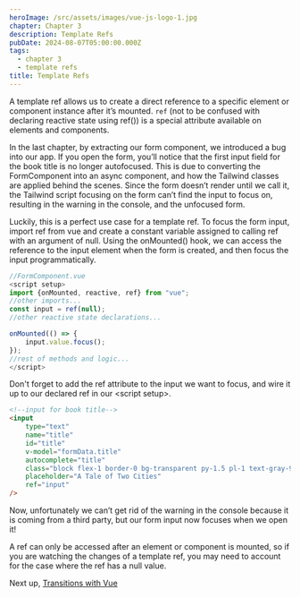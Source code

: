```yaml
---
heroImage: /src/assets/images/vue-js-logo-1.jpg
chapter: Chapter 3
description: Template Refs
pubDate: 2024-08-07T05:00:00.000Z
tags:
  - chapter 3
  - template refs
title: Template Refs
---
```


A template ref allows us to create a direct reference to a specific element or component instance after it’s mounted. `ref` (not to be confused with declaring reactive state using ref()) is a special attribute available on elements and components.

In the last chapter, by extracting our form component, we introduced a bug into our app. If you open the form, you’ll notice that the first input field for the book title is no longer autofocused. This is due to converting the FormComponent into an async component, and how the Tailwind classes are applied behind the scenes. Since the form doesn’t render until we call it, the Tailwind script focusing on the form can’t find the input to focus on, resulting in the warning in the console, and the unfocused form.

Luckily, this is a perfect use case for a template ref. To focus the form input, import ref from vue and create a constant variable assigned to calling ref with an argument of null. Using the onMounted() hook, we can access the reference to the input element when the form is created, and then focus the input programmatically.

```javascript
//FormComponent.vue
<script setup>
import {onMounted, reactive, ref} from "vue";
//other imports...
const input = ref(null);
//other reactive state declarations...

onMounted(() => {
    input.value.focus();
});
//rest of methods and logic...
</script>
```

Don't forget to add the ref attribute to the input we want to focus, and wire it up to our declared ref in our \<script setup>.

```html
<!--input for book title-->
<input
	type="text"
	name="title"
	id="title"
	v-model="formData.title"
	autocomplete="title"
	class="block flex-1 border-0 bg-transparent py-1.5 pl-1 text-gray-900 placeholder:text-gray-400 			focus:ring-0 sm:text-sm sm:leading-6"
	placeholder="A Tale of Two Cities"
	ref="input"
/>
```

Now, unfortunately we can’t get rid of the warning in the console because it is coming from a third party, but our form input now focuses when we open it!

A ref can only be accessed after an element or component is mounted, so if you are watching the changes of a template ref, you may need to account for the case where the ref has a null value.

Next up, [Transitions with Vue](/post/transitions-with-vue/ 'Transitions With Vue')
